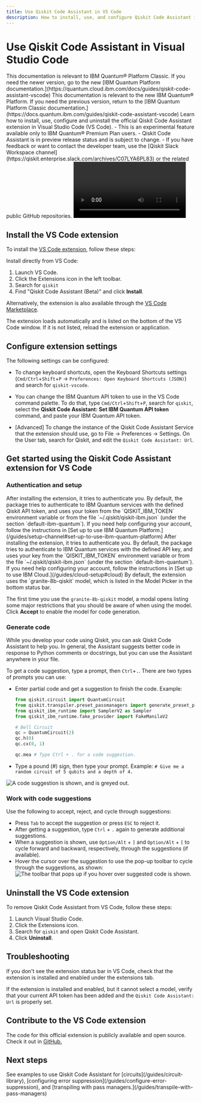 ```yaml
---
title: Use Qiskit Code Assistant in VS Code
description: How to install, use, and configure Qiskit Code Assistant in Visual Studio Code (VS Code).
---
```


# Use Qiskit Code Assistant in Visual Studio Code

<LegacyContent>
<Admonition type="note">
This documentation is relevant to IBM Quantum&reg; Platform Classic. If you need the newer version, go to the new [IBM Quantum Platform documentation.](https://quantum.cloud.ibm.com/docs/guides/qiskit-code-assistant-vscode)
</Admonition>
</LegacyContent>
<CloudContent>
<Admonition type="note">
This documentation is relevant to the new IBM Quantum&reg; Platform. If you need the previous version, return to the [IBM Quantum Platform Classic documentation.](https://docs.quantum.ibm.com/guides/qiskit-code-assistant-vscode)
</Admonition>
</CloudContent>
Learn how to install, use, configure and uninstall the official Qiskit Code Assistant extension in Visual Studio Code (VS Code).

<Admonition type="note" title="Notes">
    - This is an experimental feature available only to IBM Quantum&reg; Premium Plan users.
    - Qiskit Code Assistant is in preview release status and is subject to change.
    - If you have feedback or want to contact the developer team, use the [Qiskit Slack Workspace channel](https://qiskit.enterprise.slack.com/archives/C07LYA6PL83) or the related public GitHub repositories.
</Admonition>


<video title="A user uses Qiskit Code Assistant in Visual Studio Code. The user has previous imports and a function definition called get_random_linear_function, with a docstring defining what the function should do. After typing the Ctrl and . keys, Qiskit Code Assistant autocompletes the function with the code to generate a random linear function using Numpy and Qiskit. The video ends with the user executing the code generated and getting a matrix representing a random linear function in the terminal." className="max-w-auto h-auto" controls>
  <source src="/videos/guides/qiskit-code-assistant/demo-Vscode-RandomLinearFunction_8b-qiskit.mp4" type="video/mp4"></source>
</video>

## Install the VS Code extension

To install the [VS Code extension](https://github.com/Qiskit/qiskit-code-assistant-vscode), follow these steps:

Install directly from VS Code:

1. Launch VS Code.
1. Click the Extensions icon in the left toolbar.
1. Search for `qiskit`
1. Find "Qiskit Code Assistant (Beta)" and click **Install**.

Alternatively, the extension is also available through the [VS Code Marketplace](https://marketplace.visualstudio.com/items?itemName=qiskit.qiskit-vscode).

The extension loads automatically and is listed on the bottom of the VS Code window.  If it is not listed, reload the extension or application.

## Configure extension settings

The following settings can be configured:

- To change keyboard shortcuts, open the Keyboard Shortcuts settings (`Cmd/Ctrl`+`Shift`+`P` -> `Preferences: Open Keyboard Shortcuts (JSON)`) and search for `qiskit-vscode`.

- You can change the IBM Quantum API token to use in the VS Code command palette. To do that, type `Cmd/Ctrl`+`Shift`+`P`, search for `qiskit`, select the **Qiskit Code Assistant: Set IBM Quantum API token** command, and paste your IBM Quantum API token.

- [Advanced] To change the instance of the Qiskit Code Assistant Service that the extension should use, go to File -> Preferences -> Settings.  On the User tab,  search for Qiskit, and edit the `Qiskit Code Assistant: Url`.

## Get started using the Qiskit Code Assistant extension for VS Code


### Authentication and setup

<LegacyContent>
After installing the extension, it tries to authenticate you. By default, the package tries to authenticate to IBM Quantum services with the defined Qiskit API token, and uses your token from the `QISKIT_IBM_TOKEN` environment variable or from the file `~/.qiskit/qiskit-ibm.json` (under the section `default-ibm-quantum`). If you need help configuring your account, follow the instructions in [Set up to use IBM Quantum Platform.](/guides/setup-channel#set-up-to-use-ibm-quantum-platform)
</LegacyContent>
<CloudContent>
After installing the extension, it tries to authenticate you. By default, the package tries to authenticate to IBM Quantum services with the defined API key, and uses your key from the `QISKIT_IBM_TOKEN` environment variable or from the file `~/.qiskit/qiskit-ibm.json` (under the section `default-ibm-quantum`). If you need help configuring your account, follow the instructions in [Set up to use IBM Cloud.](/guides/cloud-setup#cloud)
</CloudContent>
By default, the extension uses the `granite-8b-qiskit` model, which is listed in the Model Picker in the bottom status bar.

The first time you use the `granite-8b-qiskit` model, a modal opens listing some major restrictions that you should be aware of when using the model. Click **Accept** to enable the model for code generation.

### Generate code

While you develop your code using Qiskit, you can ask Qiskit Code Assistant to help you. In general, the Assistant suggests better code in response to Python comments or docstrings, but you can use the Assistant anywhere in your file.

To get a code suggestion, type a prompt, then `Ctrl`+`.`.  There are two types of prompts you can use:

  - Enter partial code and get a suggestion to finish the code.  Example:
    ```python
    from qiskit.circuit import QuantumCircuit
    from qiskit.transpiler.preset_passmanagers import generate_preset_pass_manager
    from qiskit_ibm_runtime import SamplerV2 as Sampler
    from qiskit_ibm_runtime.fake_provider import FakeManilaV2

    # Bell Circuit
    qc = QuantumCircuit(2)
    qc.h(0)
    qc.cx(0, 1)

    qc.mea # Type Ctrl + . for a code suggestion.
    ```
  - Type a pound (#) sign, then type your prompt.  Example: `# Give me a random circuit of 5 qubits and a depth of 4.`

![A code suggestion is shown, and is greyed out.](/images/guides/qiskit-code-assistant/vscode-inline-suggestion.avif)

### Work with code suggestions

Use the following to accept, reject, and cycle through suggestions:

- Press `Tab` to accept the suggestion or press `ESC` to reject it.
- After getting a suggestion, type `Ctrl` + `.` again to generate additional suggestions.
- When a suggestion is shown, use `Option/Alt` + `]` and `Option/Alt` + `[` to cycle forward and backward, respectively, through the suggestions (if available).
- Hover the cursor over the suggestion to use the pop-up toolbar to cycle through the suggestions, as shown:
  ![The toolbar that pops up if you hover over suggested code is shown.](/images/guides/qiskit-code-assistant/vscode-inline-suggestion-toolbar.avif)

## Uninstall the VS Code extension

To remove Qiskit Code Assistant from VS Code, follow these steps:

1. Launch Visual Studio Code.
1. Click the Extensions icon.
1. Search for `qiskit` and open Qiskit Code Assistant.
1. Click **Uninstall**.


## Troubleshooting

If you don't see the extension status bar in VS Code, check that the extension is installed and enabled under the extensions tab.

If the extension is installed and enabled, but it cannot select a model, verify that your current API token has been added and the `Qiskit Code Assistant: Url` is properly set.

## Contribute to the VS Code extension

The code for this official extension is publicly available and open source. Check it out in [GitHub.](https://github.com/Qiskit/qiskit-code-assistant-vscode)

## Next steps

<Admonition type="tip" title="Recommendations">
See examples to use Qiskit Code Assistant for [circuits](/guides/circuit-library), [configuring error suppression](/guides/configure-error-suppression), and [transpiling with pass managers.](/guides/transpile-with-pass-managers)
</Admonition>
